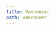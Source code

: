 ```yaml
---
title: Vancouver
path: vancouver
---
```

<?xml version="1.0" encoding="utf-8"?><style xmlns="http://purl.org/net/xbiblio/csl" class="in-text" version="1.0" demote-non-dropping-particle="sort-only" page-range-format="minimal"><info><title>Vancouver</title><id>http://www.zotero.org/styles/vancouver</id><link href="http://www.zotero.org/styles/vancouver" rel="self"/><link href="http://www.nlm.nih.gov/bsd/uniform_requirements.html" rel="documentation"/><author><name>Michael Berkowitz</name><email>mberkowi@gmu.edu</email></author><contributor><name>Sean Takats</name><email>stakats@gmu.edu</email></contributor><contributor><name>Sebastian Karcher</name></contributor><category citation-format="numeric"/><category field="medicine"/><summary>Vancouver style as outlined by International Committee of Medical Journal Editors Uniform Requirements for Manuscripts Submitted to Biomedical Journals: Sample References</summary><updated>2016-06-19T21:20:29+00:00</updated><rights license="http://creativecommons.org/licenses/by-sa/3.0/">This work is licensed under a Creative Commons Attribution-ShareAlike 3.0 License</rights></info><locale xml:lang="en"><date form="text" delimiter=" "><date-part name="year"/><date-part name="month" form="short" strip-periods="true"/><date-part name="day"/></date><terms><term name="collection-editor" form="long"><single>editor</single><multiple>editors</multiple></term><term name="presented at">presented at</term><term name="available at">available from</term><term name="section" form="short">sect.</term></terms></locale><locale xml:lang="fr"><date form="text" delimiter=" "><date-part name="day"/><date-part name="month" form="short" strip-periods="true"/><date-part name="year"/></date></locale><macro name="author"><names variable="author"><name sort-separator=" " initialize-with="" name-as-sort-order="all" delimiter=", " delimiter-precedes-last="always"/><label form="long" prefix=", "/><substitute><names variable="editor"/></substitute></names></macro><macro name="editor"><names variable="editor" suffix="."><name sort-separator=" " initialize-with="" name-as-sort-order="all" delimiter=", " delimiter-precedes-last="always"/><label form="long" prefix=", "/></names></macro><macro name="chapter-marker"><choose><if type="chapter paper-conference entry-dictionary entry-encyclopedia" match="any"><text term="in" text-case="capitalize-first"/></if></choose></macro><macro name="publisher"><choose><if type="article-journal article-magazine article-newspaper" match="none"><group delimiter=": " suffix=";"><choose><if type="thesis"><text variable="publisher-place" prefix="[" suffix="]"/></if><else-if type="speech"/><else><text variable="publisher-place"/></else></choose><text variable="publisher"/></group></if></choose></macro><macro name="access"><choose><if variable="URL"><group delimiter=": "><text term="available at" text-case="capitalize-first"/><text variable="URL"/></group></if></choose></macro><macro name="accessed-date"><choose><if variable="URL"><group prefix="[" suffix="]" delimiter=" "><text term="cited" text-case="lowercase"/><date variable="accessed" form="text"/></group></if></choose></macro><macro name="container-title"><choose><if type="article-journal article-magazine chapter paper-conference article-newspaper review review-book entry-dictionary entry-encyclopedia" match="any"><group suffix="." delimiter=" "><choose><if type="article-journal review review-book" match="any"><text variable="container-title" form="short" strip-periods="true"/></if><else><text variable="container-title" strip-periods="true"/></else></choose><choose><if variable="URL"><text term="internet" prefix="[" suffix="]" text-case="capitalize-first"/></if></choose></group><text macro="edition" prefix=" "/></if><else-if type="bill legislation" match="any"><group delimiter=", "><group delimiter=". "><text variable="container-title"/><group delimiter=" "><text term="section" form="short" text-case="capitalize-first"/><text variable="section"/></group></group><text variable="number"/></group></else-if><else-if type="speech"><group delimiter=": " suffix=";"><group delimiter=" "><text variable="genre" text-case="capitalize-first"/><text term="presented at"/></group><text variable="event"/></group></else-if><else><group delimiter=", " suffix="."><choose><if variable="collection-title" match="none"><group delimiter=" "><label variable="volume" form="short" text-case="capitalize-first"/><text variable="volume"/></group></if></choose><text variable="container-title"/></group></else></choose></macro><macro name="title"><text variable="title"/><choose><if type="article-journal article-magazine chapter paper-conference article-newspaper review review-book entry-dictionary entry-encyclopedia" match="none"><choose><if variable="URL"><text term="internet" prefix=" [" suffix="]" text-case="capitalize-first"/></if></choose><text macro="edition" prefix=". "/></if></choose><choose><if type="thesis"><text variable="genre" prefix=" [" suffix="]"/></if></choose></macro><macro name="edition"><choose><if is-numeric="edition"><group delimiter=" "><number variable="edition" form="ordinal"/><text term="edition" form="short"/></group></if><else><text variable="edition" suffix="."/></else></choose></macro><macro name="date"><choose><if type="article-journal article-magazine article-newspaper review review-book" match="any"><group suffix=";" delimiter=" "><date variable="issued" form="text"/><text macro="accessed-date"/></group></if><else-if type="bill legislation" match="any"><group delimiter=", "><date variable="issued" delimiter=" "><date-part name="month" form="short" strip-periods="true"/><date-part name="day"/></date><date variable="issued"><date-part name="year"/></date></group></else-if><else-if type="report"><date variable="issued" delimiter=" "><date-part name="year"/><date-part name="month" form="short" strip-periods="true"/></date><text macro="accessed-date" prefix=" "/></else-if><else-if type="patent"><group suffix="."><group delimiter=", "><text variable="number"/><date variable="issued"><date-part name="year"/></date></group><text macro="accessed-date" prefix=" "/></group></else-if><else-if type="speech"><group delimiter="; "><group delimiter=" "><date variable="issued" delimiter=" "><date-part name="year"/><date-part name="month" form="short" strip-periods="true"/><date-part name="day"/></date><text macro="accessed-date"/></group><text variable="event-place"/></group></else-if><else><group suffix="."><date variable="issued"><date-part name="year"/></date><text macro="accessed-date" prefix=" "/></group></else></choose></macro><macro name="pages"><choose><if type="article-journal article-magazine article-newspaper review review-book" match="any"><text variable="page" prefix=":"/></if><else-if type="book" match="any"><text variable="number-of-pages" prefix=" "/><choose><if is-numeric="number-of-pages"><label variable="number-of-pages" form="short" prefix=" " plural="never"/></if></choose></else-if><else><group prefix=" " delimiter=" "><label variable="page" form="short" plural="never"/><text variable="page"/></group></else></choose></macro><macro name="journal-location"><choose><if type="article-journal article-magazine review review-book" match="any"><text variable="volume"/><text variable="issue" prefix="(" suffix=")"/></if></choose></macro><macro name="collection-details"><choose><if type="article-journal article-magazine article-newspaper review review-book" match="none"><choose><if variable="collection-title"><group delimiter=" " prefix="(" suffix=")"><names variable="collection-editor" suffix="."><name sort-separator=" " initialize-with="" name-as-sort-order="all" delimiter=", " delimiter-precedes-last="always"/><label form="long" prefix=", "/></names><group delimiter="; "><text variable="collection-title"/><group delimiter=" "><label variable="volume" form="short"/><text variable="volume"/></group></group></group></if></choose></if></choose></macro><macro name="report-details"><choose><if type="report"><text variable="number" prefix="Report No.: "/></if></choose></macro><citation collapse="citation-number"><sort><key variable="citation-number"/></sort><layout prefix="(" suffix=")" delimiter=","><text variable="citation-number"/></layout></citation><bibliography et-al-min="7" et-al-use-first="6" second-field-align="flush"><layout><text variable="citation-number" suffix=". "/><group delimiter=". " suffix=". "><text macro="author"/><text macro="title"/></group><group delimiter=" " suffix=". "><group delimiter=": "><text macro="chapter-marker"/><group delimiter=" "><text macro="editor"/><text macro="container-title"/></group></group><text macro="publisher"/><group><text macro="date"/><text macro="journal-location"/><text macro="pages"/></group></group><text macro="collection-details" suffix=". "/><text macro="report-details" suffix=". "/><text macro="access"/></layout></bibliography></style>
